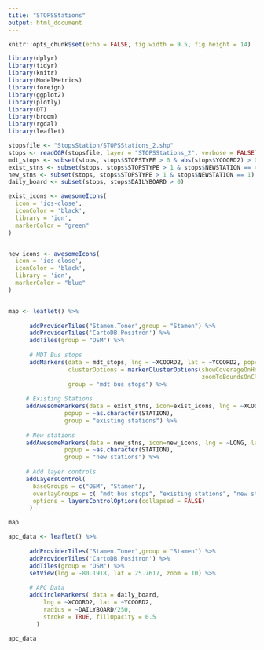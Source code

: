 ```yaml
---
title: "STOPSStations"
output: html_document
---
```



```r
knitr::opts_chunk$set(echo = FALSE, fig.width = 9.5, fig.height = 14)

library(dplyr)
library(tidyr)
library(knitr)
library(ModelMetrics)
library(foreign)
library(ggplot2)
library(plotly)
library(DT)
library(broom)
library(rgdal)
library(leaflet)
```



```r
stopsfile <- "StopsStation/STOPSStations_2.shp"
stops <- readOGR(stopsfile, layer = "STOPSStations_2", verbose = FALSE)
mdt_stops <- subset(stops, stops$STOPSTYPE > 0 & abs(stops$YCOORD2) > 0)
exist_stns <- subset(stops, stops$STOPSTYPE > 1 & stops$NEWSTATION == 4)
new_stns <- subset(stops, stops$STOPSTYPE > 1 & stops$NEWSTATION == 1)
daily_board <- subset(stops, stops$DAILYBOARD > 0)

exist_icons <- awesomeIcons(
  icon = 'ios-close',
  iconColor = 'black',
  library = 'ion',
  markerColor = "green"
)


new_icons <- awesomeIcons(
  icon = 'ios-close',
  iconColor = 'black',
  library = 'ion',
  markerColor = "blue"
)


map <- leaflet() %>%
  
      addProviderTiles("Stamen.Toner",group = "Stamen") %>%
      addProviderTiles('CartoDB.Positron') %>%
      addTiles(group = "OSM") %>%
  
      # MDT Bus stops
      addMarkers(data = mdt_stops, lng = ~XCOORD2, lat = ~YCOORD2, popup = ~as.character(STATION),
                 clusterOptions = markerClusterOptions(showCoverageOnHover = TRUE,
                                                       zoomToBoundsOnClick = TRUE),
                 group = "mdt bus stops") %>%
  
     # Existing Stations
     addAwesomeMarkers(data = exist_stns, icon=exist_icons, lng = ~XCOORD2, lat = ~YCOORD2, 
                popup = ~as.character(STATION),
                group = "existing stations") %>%  
     
     # New stations
     addAwesomeMarkers(data = new_stns, icon=new_icons, lng = ~LONG, lat = ~LAT, 
                popup = ~as.character(STATION),
                group = "new stations") %>% 
  
     # Add layer controls
     addLayersControl(
       baseGroups = c("OSM", "Stamen"),
       overlayGroups = c( "mdt bus stops", "existing stations", "new stations"),
       options = layersControlOptions(collapsed = FALSE)
      )

map


```


```r
apc_data <- leaflet() %>%
  
      addProviderTiles("Stamen.Toner",group = "Stamen") %>%
      addProviderTiles('CartoDB.Positron') %>%
      addTiles(group = "OSM") %>%
      setView(lng = -80.1918, lat = 25.7617, zoom = 10) %>%
      
      # APC Data
      addCircleMarkers( data = daily_board,
          lng = ~XCOORD2, lat = ~YCOORD2,
          radius = ~DAILYBOARD/250,
          stroke = TRUE, fillOpacity = 0.5
        )

apc_data

```

